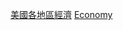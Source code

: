 {{Commonscat|Economy of the United States by state}}

[[Category:美國各地區經濟|]]
[[Category:依美國州份而作的分類|Economy]]